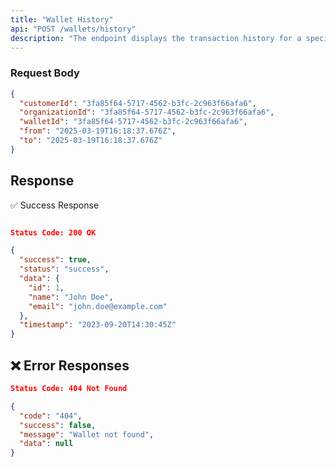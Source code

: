 ```yaml
---
title: "Wallet History"
api: "POST /wallets/history"
description: "The endpoint displays the transaction history for a specific wallet within an organization over a specified time range."
---
```



### **Request Body**  
```json
{
  "customerId": "3fa85f64-5717-4562-b3fc-2c963f66afa6",
  "organizationId": "3fa85f64-5717-4562-b3fc-2c963f66afa6",
  "walletId": "3fa85f64-5717-4562-b3fc-2c963f66afa6",
  "from": "2025-03-19T16:18:37.676Z",
  "to": "2025-03-19T16:18:37.676Z"
}

```


## Response
✅ Success Response
```json

Status Code: 200 OK

{
  "success": true,
  "status": "success",
  "data": {
    "id": 1,
    "name": "John Doe",
    "email": "john.doe@example.com"
  },
  "timestamp": "2023-09-20T14:30:45Z"
}
```

## ❌ Error Responses
```json
Status Code: 404 Not Found

{
  "code": "404",
  "success": false,
  "message": "Wallet not found",
  "data": null
}

```